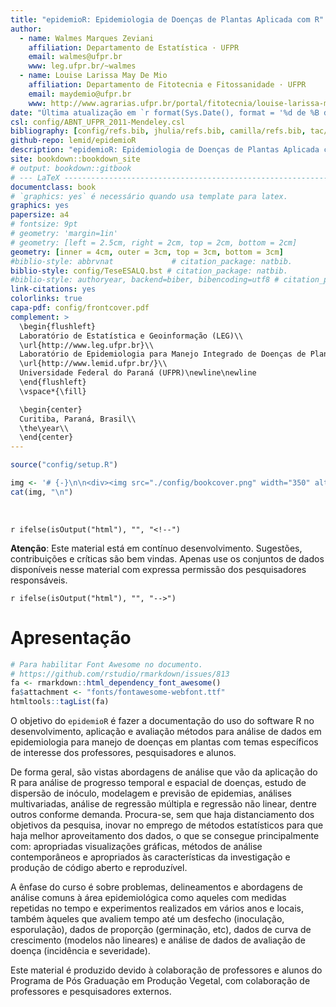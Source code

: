 ```yaml
---
title: "epidemioR: Epidemiologia de Doenças de Plantas Aplicada com R"
author:
  - name: Walmes Marques Zeviani
    affiliation: Departamento de Estatística · UFPR
    email: walmes@ufpr.br
    www: leg.ufpr.br/~walmes
  - name: Louise Larissa May De Mio
    affiliation: Departamento de Fitotecnia e Fitossanidade · UFPR
    email: maydemio@ufpr.br
    www: http://www.agrarias.ufpr.br/portal/fitotecnia/louise-larissa-may-de-mio/
date: "Última atualização em `r format(Sys.Date(), format = '%d de %B de %Y')`"
csl: config/ABNT_UFPR_2011-Mendeley.csl
bibliography: [config/refs.bib, jhulia/refs.bib, camilla/refs.bib, tac/refs.bib, alexandre/refs.bib]
github-repo: lemid/epidemioR
description: "epidemioR: Epidemiologia de Doenças de Plantas Aplicada com R"
site: bookdown::bookdown_site
# output: bookdown::gitbook
# --- LaTeX ------------------------------------------------------------
documentclass: book
# `graphics: yes` é necessário quando usa template para latex.
graphics: yes
papersize: a4
# fontsize: 9pt
# geometry: 'margin=1in'
# geometry: [left = 2.5cm, right = 2cm, top = 2cm, bottom = 2cm]
geometry: [inner = 4cm, outer = 3cm, top = 3cm, bottom = 3cm]
#biblio-style: abbrvnat             # citation_package: natbib.
biblio-style: config/TeseESALQ.bst # citation_package: natbib.
#biblio-style: authoryear, backend=biber, bibencoding=utf8 # citation_package: biblatex.
link-citations: yes
colorlinks: true
capa-pdf: config/frontcover.pdf
complement: >
  \begin{flushleft}
  Laboratório de Estatística e Geoinformação (LEG)\\
  \url{http://www.leg.ufpr.br}\\
  Laboratório de Epidemiologia para Manejo Integrado de Doenças de Plantas (LEMID)\\
  \url{http://www.lemid.ufpr.br/}\\
  Universidade Federal do Paraná (UFPR)\newline\newline
  \end{flushleft}
  \vspace*{\fill}

  \begin{center}
  Curitiba, Paraná, Brasil\\
  \the\year\\
  \end{center}
---
```


```r
source("config/setup.R")
```

<!-- Imagem de canto de menu. -->
<!-- -------------------------------------------------------------------
```r
# Truque para que essa imagem seja movida para `./_/book/config/`.
knitr::include_graphics('./config/frontcover.png')
```
-------------------------------------------------------------------- -->

<!-- Imagem de capa. -->
```r
img <- '# {-}\n\n<div><img src="./config/bookcover.png" width="350" alt="epidemioR: Epidemiologia de Doenças de Plantas Aplicada com R"/></div>'
cat(img, "\n")
```

\

`r ifelse(isOutput("html"), "", "<!--")`
<p style="text-indent: 0em;">
  <strong>Atenção</strong>: Este material está em contínuo
  desenvolvimento. Sugestões, contribuições e críticas são bem
  vindas. Apenas use os conjuntos de dados disponíveis nesse material
  com expressa permissão dos pesquisadores responsáveis.
</p>
`r ifelse(isOutput("html"), "", "-->")`

# Apresentação {-}

```r
# Para habilitar Font Awesome no documento.
# https://github.com/rstudio/rmarkdown/issues/813
fa <- rmarkdown::html_dependency_font_awesome()
fa$attachment <- "fonts/fontawesome-webfont.ttf"
htmltools::tagList(fa)
```

O objetivo do `epidemioR` é fazer a documentação do uso do software R no
desenvolvimento, aplicação e avaliação métodos para análise de dados em
epidemiologia para manejo de doenças em plantas com temas específicos de
interesse dos professores, pesquisadores e alunos.

De forma geral, são vistas abordagens de análise que vão da aplicação do
R para análise de progresso temporal e espacial de doenças, estudo de
dispersão de inóculo, modelagem e previsão de epidemias, análises
multivariadas, análise de regressão múltipla e regressão não linear,
dentre outros conforme demanda. Procura-se, sem que haja distanciamento
dos objetivos da pesquisa, inovar no emprego de métodos estatísticos
para que haja melhor aproveitamento dos dados, o que se consegue
principalmente com: apropriadas visualizações gráficas, métodos de
análise contemporâneos e apropriados às características da investigação
e produção de código aberto e reproduzível.

A ênfase do curso é sobre problemas, delineamentos e abordagens de
análise comuns à área epidemiológica como aqueles com medidas repetidas
no tempo e experimentos realizados em vários anos e locais, também
àqueles que avaliem tempo até um desfecho (inoculação, esporulação),
dados de proporção (germinação, etc), dados de curva de crescimento
(modelos não lineares) e análise de dados de avaliação de doença
(incidência e severidade).

Este material é produzido devido à colaboração de professores e alunos
do Programa de Pós Graduação em Produção Vegetal, com colaboração de
professores e pesquisadores externos.

